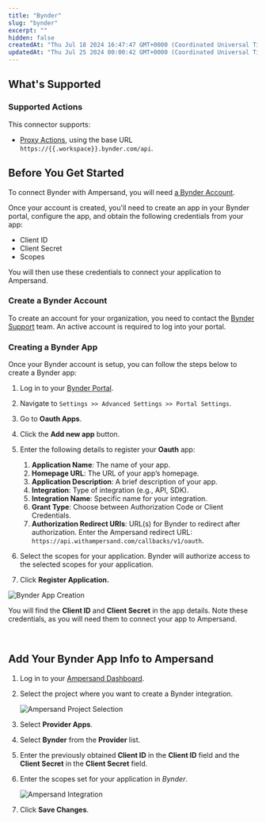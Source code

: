 ```yaml
---
title: "Bynder"
slug: "bynder"
excerpt: ""
hidden: false
createdAt: "Thu Jul 18 2024 16:47:47 GMT+0000 (Coordinated Universal Time)"
updatedAt: "Thu Jul 25 2024 00:00:42 GMT+0000 (Coordinated Universal Time)"
---
```

## What's Supported

### Supported Actions

This connector supports:
- [Proxy Actions](/define-integrations/proxy-actions), using the base URL `https://{{.workspace}}.bynder.com/api`.

## Before You Get Started

To connect Bynder with Ampersand, you will need [a Bynder Account](https://www.bynder.com/en/).

Once your account is created, you'll need to create an app in your Bynder portal, configure the app, and obtain the following credentials from your app:

- Client ID
- Client Secret
- Scopes

You will then use these credentials to connect your application to Ampersand.

### Create a Bynder Account

To create an account for your organization, you need to contact the [Bynder Support](https://www.bynder.com/en/) team. An active account is required to log into your portal.

### Creating a Bynder App

Once your Bynder account is setup, you can follow the steps below to create a Bynder app:

1. Log in to your [Bynder Portal](https://portal.bynder.com/).

2. Navigate to `Settings >> Advanced Settings >> Portal Settings`.

3. Go to **Oauth Apps**.

4. Click the **Add new app** button.

5. Enter the following details to register your **Oauth** app:
   1. **Application Name**: The name of your app.
   2. **Homepage URL**: The URL of your app’s homepage.
   3. **Application Description**: A brief description of your app.
   4. **Integration**: Type of integration (e.g., API, SDK).
   5. **Integration Name**: Specific name for your integration.
   6. **Grant Type**: Choose between Authorization Code or Client Credentials.
   7. **Authorization Redirect URIs**: URL(s) for Bynder to redirect after authorization.  Enter the Ampersand redirect URL: `https://api.withampersand.com/callbacks/v1/oauth`.

6. Select the scopes for your application. Bynder will authorize access to the selected scopes for your application.

7. Click **Register Application.**

![Bynder App Creation](/images/provider-guides/af13a22-bynder1.gif)

You will find the **Client ID** and **Client Secret** in the app details. Note these credentials, as you will need them to connect your app to Ampersand.

<br />

## Add Your Bynder App Info to Ampersand

1. Log in to your [Ampersand Dashboard](https://dashboard.withampersand.com).

2. Select the project where you want to create a Bynder integration.

   ![Ampersand Project Selection](/images/provider-guides/31a6a12-Ampersand.png)

3. Select **Provider Apps**.

4. Select **Bynder** from the **Provider** list.

5. Enter the previously obtained **Client ID** in the **Client ID** field and the **Client Secret** in the **Client Secret** field.

6. Enter the scopes set for your application in _Bynder_.

   ![Ampersand Integration](/images/provider-guides/3a0b8e9-bynder2.gif)

7. Click **Save Changes**.
